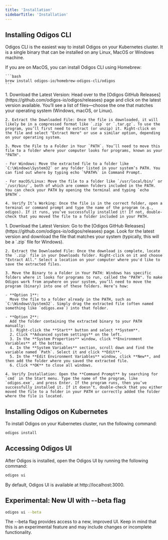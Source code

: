 ```yaml
---
title: 'Installation'
sidebarTitle: 'Installation'
---
```


## Installing Odigos CLI

Odigos CLI is the easiest way to install Odigos on your Kubernetes cluster. It
is a single binary that can be installed on any Linux, MacOS or Windows machine.

<Tabs>
  <Tab title="Homebrew">
    If you are on MacOS, you can install Odigos CLI using Homebrew:

    ```bash
    brew install odigos-io/homebrew-odigos-cli/odigos
    ```

  </Tab>
  
  <Tab title="GitHub Releases">
    1. Download the Latest Version: Head over to the [Odigos GitHub Releases](https://github.com/odigos-io/odigos/releases) page and click on the latest version available. You’ll see a list of files—choose the one that matches your operating system (Windows, macOS, or Linux).

    2. Extract the Downloaded File: Once the file is downloaded, it will likely be in a compressed format like `.zip` or `.tar.gz`. To use the program, you’ll first need to extract (or unzip) it. Right-click on the file and select "Extract Here" or use a similar option, depending on your operating system.

    3. Move the File to a Folder in Your `PATH`. You’ll need to move this file to a folder where your computer looks for programs, known as your "PATH".

    - For Windows: Move the extracted file to a folder like `C:\Windows\System32` or any folder listed in your system’s PATH. You can find out where by typing echo `%PATH%` in Command Prompt.

    - For macOS/Linux: Move the file to a folder like `/usr/local/bin/` or `/usr/bin/`, both of which are common folders included in the PATH. You can check your PATH by opening the terminal and typing `echo $PATH`.

    4. Verify It’s Working: Once the file is in the correct folder, open a terminal or command prompt and type the name of the program (e.g., odigos). If it runs, you’ve successfully installed it! If not, double-check that you moved the file to a folder included in your PATH.

  </Tab>
  
  <Tab title="Windows">
    1. Download the Latest Version: Go to the [Odigos GitHub Releases](https://github.com/odigos-io/odigos/releases) page. Look for the latest version and download the file that matches your system (typically, this will be a `.zip` file for Windows).

    2. Extract the Downloaded File: Once the download is complete, locate the `.zip` file in your Downloads folder. Right-click on it and choose "Extract All." Select a location on your computer where you'd like to save the extracted files.

    3. Move the Binary to a Folder in Your PATH: Windows has specific folders where it looks for programs to run, called the "PATH". To make Odigos work from anywhere on your system, you’ll need to move the program (binary) into one of these folders. Here’s how:

    - **Option 1**:
      Move the file to a folder already in the PATH, such as `C:\Windows\System32`. Simply drag the extracted file (often named something like `odigos.exe`) into that folder.

    - **Option 2**:
      Add the folder containing the extracted binary to your PATH manually:
      1. Right-click the **Start** button and select **System**.
      2. Click **Advanced system settings** on the left.
      3. In the **System Properties** window, click **Environment Variables** at the bottom.
      4. In the **System Variables** section, scroll down and find the variable named `Path`. Select it and click **Edit**.
      5. In the **Edit Environment Variables** window, click **New**, and then add the folder where you saved the extracted file.
      6. Click **OK** to close all windows.

    4. Verify Installation: Open the **Command Prompt** by searching for `cmd` in the Start menu. Type the name of the program, like `odigos.exe`, and press Enter. If the program runs, then you’ve successfully installed it. If it doesn’t, double-check that you either moved the file to a folder in your PATH or correctly added the folder where the file is located.

  </Tab>
</Tabs>

## Installing Odigos on Kubernetes

To install Odigos on your Kubernetes cluster, run the following command:

```bash
odigos install
```

## Accessing Odigos UI

After Odigos is installed, open the Odigos UI by running the following
command:

```bash
odigos ui
```

By default, Odigos UI is available at http://localhost:3000.

## Experimental: New UI with --beta flag

```bash
odigos ui --beta
```

<Warning>
  The --beta flag provides access to a new, improved UI. Keep in mind that this
  is an experimental feature and may include changes or incomplete
  functionality.
</Warning>
